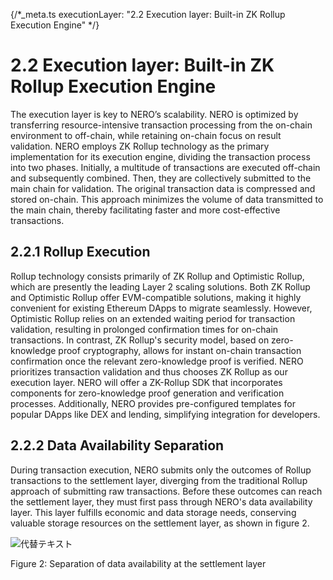 {/*_meta.ts
  executionLayer: "2.2 Execution layer: Built-in ZK Rollup Execution Engine" 
 */}
# 2.2 Execution layer: Built-in ZK Rollup Execution Engine

The execution layer is key to NERO’s scalability. NERO is optimized by transferring resource-intensive transaction processing from the on-chain environment to off-chain, while retaining on-chain focus on result validation. NERO employs ZK Rollup technology as the primary implementation for its execution engine, dividing the transaction process into two phases. Initially, a multitude of transactions are executed off-chain and subsequently combined. Then, they are collectively submitted to the main chain for validation. The original transaction data is compressed and stored on-chain. This approach minimizes the volume of data transmitted to the main chain, thereby facilitating faster and more cost-effective transactions.

## 2.2.1 Rollup Execution

Rollup technology consists primarily of ZK Rollup and Optimistic Rollup, which are presently the leading Layer 2 scaling solutions. Both ZK Rollup and Optimistic Rollup offer EVM-compatible solutions, making it highly convenient for existing Ethereum DApps to migrate seamlessly. However, Optimistic Rollup relies on an extended waiting period for transaction validation, resulting in prolonged confirmation times for on-chain transactions. In contrast, ZK Rollup's security model, based on zero-knowledge proof cryptography, allows for instant on-chain transaction confirmation once the relevant zero-knowledge proof is verified.
NERO prioritizes transaction validation and thus chooses ZK Rollup as our execution layer. NERO will offer a ZK-Rollup SDK that incorporates components for zero-knowledge proof generation and verification processes. Additionally, NERO provides pre-configured templates for popular DApps like DEX and lending, simplifying integration for developers.

## 2.2.2 Data Availability Separation

During transaction execution, NERO submits only the outcomes of Rollup transactions to the settlement layer, diverging from the traditional Rollup approach of submitting raw transactions. Before these outcomes can reach the settlement layer, they must first pass through NERO's data availability layer. This layer fulfills economic and data storage needs, conserving valuable storage resources on the settlement layer, as shown in figure 2.

<div style={{ height: '2rem' }} />
<div style={{ textAlign: 'center' }}>
  <img src="/assets/learn/figure2.png" alt="代替テキスト" />
  <p style={{ fontStyle: 'italic' }}>Figure 2: Separation of data availability at the settlement layer</p>
</div>